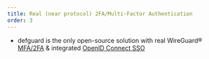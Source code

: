 ```yaml
---
title: Real (near protocol) 2FA/Multi-Factor Authentication
order: 3
---
```


- defguard is the only open-source solution with real WireGuard® [MFA/2FA](https://defguard.gitbook.io/defguard/admin-and-features/wireguard/multi-factor-authentication-mfa-2fa) & integrated [OpenID Connect SSO](https://defguard.gitbook.io/defguard/admin-and-features/openid-connect)
